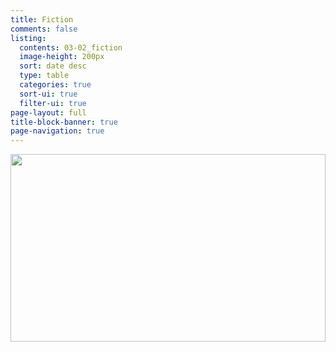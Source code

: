 ```yaml
---
title: Fiction
comments: false
listing:
  contents: 03-02_fiction
  image-height: 200px
  sort: date desc
  type: table
  categories: true
  sort-ui: true
  filter-ui: true
page-layout: full
title-block-banner: true
page-navigation: true
---
```



![](fiction__pierre-bamin-RwdBwwAnVB0-unsplash.jpg){style="height: 300px; width: 100%; object-fit: cover; object-position: center;"}

<br>

